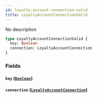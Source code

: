 ```yaml
---
id: loyalty-account-connection-valid
title: LoyaltyAccountConnectionValid
---
```


No description

```graphql
type LoyaltyAccountConnectionValid {
  key: Boolean
  connection: LoyaltyAccountConnection
}
```

### Fields

#### `key` ([`Boolean`](/v1/scalars/boolean))

#### `connection` ([`LoyaltyAccountConnection`](/v1/objects/loyalty-account-connection))
